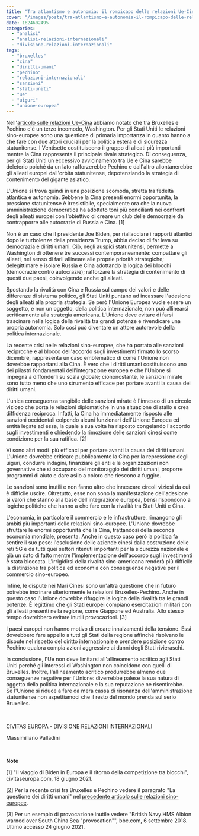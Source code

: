 ```yaml
---
title: "Tra atlantismo e autonomia: il rompicapo delle relazioni Ue-Cina"
cover: "/images/posts/tra-atlantismo-e-autonomia-il-rompicapo-delle-relazioni-ue-cina.jpeg"
date: 1624602495
categories:
  - "analisi"
  - "analisi-relazioni-internazionali"
  - "divisione-relazioni-internazionali"
tags: 
  - "bruxelles"
  - "cina"
  - "diritti-umani"
  - "pechino"
  - "relazioni-internazionali"
  - "sanzioni"
  - "stati-uniti"
  - "ue"
  - "uiguri"
  - "unione-europea"
---
```


Nell'[articolo sulle relazioni Ue-Cina](https://civitas-europa.vercel.app/blog/commercio-vie-della-seta-e-diritti-umani-le-relazioni-ue-cina) abbiamo notato che tra Bruxelles e Pechino c'è un terzo incomodo, Washington. Per gli Stati Uniti le relazioni sino-europee sono una questione di primaria importanza in quanto hanno a che fare con due attori cruciali per la politica estera e di sicurezza statunitense. I Ventisette costituiscono il gruppo di alleati più importanti mentre la Cina rappresenta il principale rivale strategico. Di conseguenza, per gli Stati Uniti un eccessivo avvicinamento tra Ue e Cina sarebbe deleterio poiché da un lato rafforzerebbe Pechino e dall'altro allontanerebbe gli alleati europei dall'orbita statunitense, depotenziando la strategia di contenimento del gigante asiatico.

L'Unione si trova quindi in una posizione scomoda, stretta tra fedeltà atlantica e autonomia. Sebbene la Cina presenti enormi opportunità, la pressione statunitense è irresistibile, specialmente ora che la nuova amministrazione democratica ha adottato toni più concilianti nei confronti degli alleati europei con l'obiettivo di creare un club delle democrazie da contrapporre alle autocrazie di Russia e Cina. \[1\]

Non è un caso che il presidente Joe Biden, per riallacciare i rapporti atlantici dopo le turbolenze della presidenza Trump, abbia deciso di far leva su democrazia e diritti umani. Ciò, negli auspici statunitensi, permette a Washington di ottenere tre successi contemporaneamente: compattare gli alleati, nel senso di farli allineare alle proprie priorità strategiche; delegittimare e isolare Russia e Cina adottando la logica dei blocchi (democrazie contro autocrazie); rafforzare la strategia di contenimento di questi due paesi, coinvolgendo anche gli alleati.

Spostando la rivalità con Cina e Russia sul campo dei valori e delle differenze di sistema politico, gli Stati Uniti puntano ad incassare l'adesione degli alleati alla propria strategia. Se però l'Unione Europea vuole essere un soggetto, e non un oggetto, della politica internazionale, non può allinearsi acriticamente alla strategia americana. L'Unione deve evitare di farsi trascinare nella logica della rivalità tra grandi potenze e rivendicare una propria autonomia. Solo così può diventare un attore autorevole della politica internazionale.

La recente crisi nelle relazioni sino-europee, che ha portato alle sanzioni reciproche e al blocco dell'accordo sugli investimenti firmato lo scorso dicembre, rappresenta un caso emblematico di come l'Unione non dovrebbe rapportarsi alla Cina. È vero che i diritti umani costituiscono uno dei pilastri fondamentali dell'integrazione europea e che l'Unione si impegna a diffonderli su scala globale; ciononostante, le sanzioni mirate sono tutto meno che uno strumento efficace per portare avanti la causa dei diritti umani.

L'unica conseguenza tangibile delle sanzioni mirate è l'innesco di un circolo vizioso che porta le relazioni diplomatiche in una situazione di stallo e crea diffidenza reciproca. Infatti, la Cina ha immediatamente risposto alle sanzioni occidentali colpendo alcuni funzionari dell'Unione Europea ed entità legate ad essa, la quale a sua volta ha risposto congelando l'accordo sugli investimenti e chiedendo la rimozione delle sanzioni cinesi come condizione per la sua ratifica. \[2\]

Vi sono altri modi  più efficaci per portare avanti la causa dei diritti umani. L'Unione dovrebbe criticare pubblicamente la Cina per la repressione degli uiguri, condurre indagini, finanziare gli enti e le organizzazioni non governative che si occupano del monitoraggio dei diritti umani, proporre programmi di aiuto e dare asilo a coloro che riescono a fuggire.

Le sanzioni sono inutili e non fanno altro che innescare circoli viziosi da cui è difficile uscire. Oltretutto, esse non sono la manifestazione dell'adesione ai valori che stanno alla base dell'integrazione europea, bensì rispondono a logiche politiche che hanno a che fare con la rivalità tra Stati Uniti e Cina.

L'economia, in particolare il commercio e le infrastrutture, rimangono gli ambiti più importanti delle relazioni sino-europee. L'Unione dovrebbe sfruttare le enormi opportunità che la Cina, trattandosi della seconda economia mondiale, presenta. Anche in questo caso però la politica fa sentire il suo peso: l'esclusione delle aziende cinesi dalla costruzione delle reti 5G e da tutti quei settori ritenuti importanti per la sicurezza nazionale è già un dato di fatto mentre l'implementazione dell'accordo sugli investimenti è stata bloccata. L'irrigidirsi della rivalità sino-americana renderà più difficile la distinzione tra politica ed economia con conseguenze negative per il commercio sino-europeo.

Infine, le dispute nei Mari Cinesi sono un'altra questione che in futuro potrebbe incrinare ulteriormente le relazioni Bruxelles-Pechino. Anche in questo caso l'Unione dovrebbe rifuggire la logica della rivalità tra le grandi potenze. È legittimo che gli Stati europei compiano esercitazioni militari con gli alleati presenti nella regione, come Giappone ed Australia. Allo stesso tempo dovrebbero evitare inutili provocazioni. \[3\]

I paesi europei non hanno motivo di creare innalzamenti della tensione. Essi dovrebbero fare appello a tutti gli Stati della regione affinché risolvano le dispute nel rispetto del diritto internazionale e prendere posizione contro Pechino qualora compia azioni aggressive ai danni degli Stati rivieraschi.

In conclusione, l'Ue non deve limitarsi all'allineamento acritico agli Stati Uniti perché gli interessi di Washington non coincidono con quelli di Bruxelles. Inoltre, l'allineamento acritico produrrebbe almeno due conseguenze negative per l'Unione: diverrebbe palese la sua natura di oggetto della politica internazionale e la sua reputazione ne risentirebbe.  Se l'Unione si riduce a fare da mera cassa di risonanza dell'amministrazione statunitense non aspettiamoci che il resto del mondo prenda sul serio Bruxelles.

 

CIVITAS EUROPA - DIVISIONE RELAZIONI INTERNAZIONALI

Massimiliano Palladini

 

**Note**

\[1\] "Il viaggio di Biden in Europa e il ritorno della competizione tra blocchi", civitaseuropa.com, 18 giugno 2021.

\[2\] Per la recente crisi tra Bruxelles e Pechino vedere il paragrafo "La questione dei diritti umani" nel [precedente articolo sulle relazioni sino-europee](https://civitaseuropadoteu.wordpress.com/2021/05/25/commercio-vie-della-seta-e-diritti-umani-le-relazioni-ue-cina/).

\[3\] Per un esempio di provocazione inutile vedere "British Navy HMS Albion warned over South China Sea "provocation"", bbc.com, 6 settembre 2018. Ultimo accesso 24 giugno 2021.
